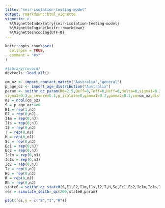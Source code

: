 ```yaml
---
title: "seir-isolation-testing-model"
output: rmarkdown::html_vignette
vignette: >
  %\VignetteIndexEntry{seir-isolation-testing-model}
  %\VignetteEngine{knitr::rmarkdown}
  %\VignetteEncoding{UTF-8}
---
```


```r
knitr::opts_chunk$set(
  collapse = TRUE,
  comment = "#>"
)
```

```r
#library(covoid)
devtools::load_all()
```

```r
cm_oz <- import_contact_matrix("Australia","general")
p_age_oz <- import_age_distribution("Australia")
param <- seithr_qc_param(R0=2.5,Qeff=0,Teff=0,Heff=0,delta=0,sigma1=0.3,
sigma2=0.3,p_severe=0.1,p_isolate=0,gamma1=0.3,gamma2=0.3,cm=cm_oz,dist=p_age_oz)
nJ = ncol(cm_oz)
S = p_age_oz*4e6
E1 = rep(1,nJ)
E2 = rep(0,nJ)
I1m = rep(0,nJ)
I1s = rep(0,nJ)
I2 = rep(0,nJ)
T = rep(0,nJ)
H = rep(0,nJ)
Sc = rep(0,nJ)
Ec1 = rep(0,nJ)
Ec2 = rep(0,nJ)
Ic1m = rep(0,nJ)
Ic1s = rep(0,nJ)
Ic2 = rep(0,nJ)
Tc = rep(0,nJ)
Hc = rep(0,nJ)
R = rep(0,nJ)
Rh = rep(0,nJ)
state0 = seithr_qc_state0(S,E1,E2,I1m,I1s,I2,T,H,Sc,Ec1,Ec2,Ic1m,Ic1s,Ic2,Tc,Hc,R,Rh)
res = simulate_seithr_qc(200,state0,param)
```

```r
plot(res,y = c("S","I","R"))
```

